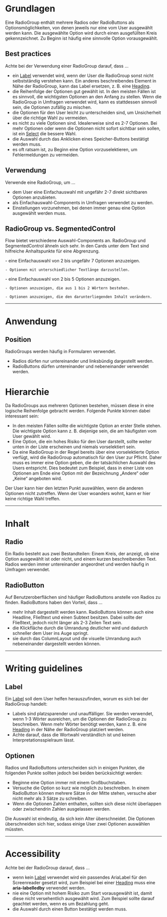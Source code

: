 # Grundlagen

Eine RadioGroup enthält mehrere Radios oder RadioButtons als
Optionsmöglichkeiten, von denen jeweils nur eine vom User ausgewählt werden
kann. Die ausgewählte Option wird durch einen ausgefüllten Kreis gekennzeichnet.
Zu Beginn ist häufig eine sinnvolle Option vorausgewählt.

## Best practices

Achte bei der Verwendung einer RadioGroup darauf, dass ...

- ein [Label](/03-components/content/label) verwendet wird, wenn der User die
  RadioGroup sonst nicht selbstständig verstehen kann. Ein anderes
  beschreibendes Element in Nähe der RadioGroup, kann das Label ersetzen, z. B.
  eine [Heading](/03-components/content/heading).
- die Reihenfolge der Optionen gut gewählt ist. In den meisten Fällen ist es
  sinnvoll, die wichtigsten Optionen an den Anfang zu stellen. Wenn die
  RadioGroup in Umfragen verwendet wird, kann es stattdessen sinnvoll sein, die
  Optionen zufällig zu mischen.
- die Optionen für den User leicht zu unterscheiden sind, um Unsicherheit über
  die richtige Wahl zu vermeiden.
- es nicht zu viele Optionen sind. Idealerweise sind es 2-7 Optionen. Bei mehr
  Optionen oder wenn die Optionen nicht sofort sichtbar sein sollen, ist ein
  [Select](/03-components/form-controls/select) die bessere Wahl.
- die Auswahl durch das Anklicken eines Speicher-Buttons bestätigt werden muss.
- es oft ratsam ist, zu Beginn eine Option vorzuselektieren, um Fehlermeldungen
  zu vermeiden.

## Verwendung

Verwende eine RadioGroup, um ...

- dem User eine Einfachauswahl mit ungefähr 2-7 direkt sichtbaren Optionen
  anzubieten.
- als Einfachauswahl-Components in Umfragen verwendet zu werden.
- Einstellungen vorzunehmen, bei denen immer genau eine Option ausgewählt werden
  muss.

## RadioGroup vs. SegmentedControl

Flow bietet verschiedene Auswahl-Components an. RadioGroup und SegmentedControl
ähneln sich sehr. In den Cards unter dem Text sind hilfreiche Anhaltspunkte für
eine Abgrenzung.

<DoAndDont>
  <Info heading="Verwende eine RadioGroup, um z. B. ...">
    - eine Einfachauswahl von 2 bis ungefähr 7 Optionen anzuzeigen.

    - Optionen mit unterschiedlicher Textlänge darzustellen.

  </Info>
  <Info heading="Verwende eine SegmentedControl, um z. B. ..." >
    - eine Einfachauswahl von 2 bis 5 Optionen anzuzeigen.

    - Optionen anzuzeigen, die aus 1 bis 2 Wörtern bestehen.

    - Optionen anzuzeigen, die den darunterliegenden Inhalt verändern.

  </Info>
</DoAndDont>

---

# Anwendung

## Position

RadioGroups werden häufig in Formularen verwendet.

- Radios dürfen nur untereinander und linksbündig dargestellt werden.
- RadioButtons dürfen untereinander und nebeneinander verwendet werden.

# Hierarchie

Da RadioGroups aus mehreren Optionen bestehen, müssen diese in eine logische
Reihenfolge gebracht werden. Folgende Punkte können dabei interessant sein:

- In den meisten Fällen sollte die wichtigste Option an erster Stelle stehen.
  Die wichtigste Option kann z. B. diejenige sein, die am häufigsten vom User
  gewählt wird.
- Eine Option, die ein hohes Risiko für den User darstellt, sollte weiter unten
  in der Liste erscheinen und niemals vorselektiert sein.
- Da eine RadioGroup in der Regel bereits über eine vorselektierte Option
  verfügt, wird die RadioGroup automatisch für den User zur Pflicht. Daher muss
  es immer eine Option geben, die der tatsächlichen Auswahl des Users
  entspricht. Dies bedeutet zum Beispiel, dass in einer Liste von Optionen am
  Ende eine Option mit der Bezeichnung „Andere“ oder „Keine“ angeboten wird.

<DoAndDont>
  <Do example="hierarchyDo">
    Der User kann hier den letzten Punkt auswählen, wenn die anderen Optionen
    nicht zutreffen.
  </Do>
  <Dont example="hierarchyDont">
    Wenn der User woanders wohnt, kann er hier keine richtige Wahl treffen.
  </Dont>
</DoAndDont>

---

# Inhalt

## Radio

Ein Radio besteht aus zwei Bestandteilen: Einem Kreis, der anzeigt, ob eine
Option ausgewählt ist oder nicht, und einem kurzen beschreibenden Text. Radios
werden immer untereinander angeordnet und werden häufig in Umfragen verwendet.

## RadioButton

Auf Benutzeroberflächen sind häufiger RadioButtons anstelle von Radios zu
finden. RadioButtons haben den Vorteil, dass ...

- mehr Inhalt dargestellt werden kann. RadioButtons können auch eine Headline,
  Fließtext und einen Subtext besitzen. Dabei sollte der Fließtext, jedoch nicht
  länger als 2-3 Zeilen Text sein.
- die Klickfläche durch die Umrandung deutlicher wird und dadurch schneller dem
  User ins Auge springt.
- sie durch das ColumnLayout und die visuelle Umrandung auch nebeneinander
  dargestellt werden können.

---

# Writing guidelines

## Label

Ein [Label](/03-components/content/label) soll dem User helfen herauszufinden,
worum es sich bei der RadioGroup handelt:

- Labels sind platzsparender und unauffälliger. Sie werden verwendet, wenn 1-3
  Wörter ausreichen, um die Optionen der RadioGroup zu beschreiben. Wenn mehr
  Wörter benötigt werden, kann z. B. eine
  [Heading](/03-components/content/heading) in der Nähe der RadioGroup platziert
  werden.
- Achte darauf, dass die Wortwahl verständlich ist und keinen
  Interpretationsspielraum lässt.

<DoAndDont>
  <Do example="labelDo" />
  <Dont example="labelDont" />
</DoAndDont>

## Optionen

Radios und RadioButtons unterscheiden sich in einigen Punkten, die folgenden
Punkte sollten jedoch bei beiden berücksichtigt werden:

- Beginne eine Option immer mit einem Großbuchstaben.
- Versuche die Option so kurz wie möglich zu beschreiben. In einem RadioButton
  können mehrere Sätze in der Mitte stehen, versuche aber nicht mehr als 3 Sätze
  zu schreiben.
- Wenn die Optionen Zahlen enthalten, sollten sich diese nicht überlappen oder
  zwischendrin Zahlen ausgelassen werden.

<DoAndDont>
  <Do example="optionsDo">
    Die Auswahl ist eindeutig, da sich kein Alter überschneidet.
  </Do>
  <Dont example="optionsDont">
    Die Optionen überschneiden sich hier, sodass einige User zwei Optionen
    auswählen müssten.
  </Dont>
</DoAndDont>

---

# Accessibility

Achte bei der RadioGroup darauf, dass ...

- wenn kein [Label](/03-components/content/label) verwendet wird ein passendes
  AriaLabel für den Screenreader gesetzt wird, zum Beispiel bei einer
  [Heading](/03-components/content/heading) muss eine **aria-labelledby**
  verwendet werden.
- nie eine Option mit hohem Risiko zum Start vorausgewählt ist, damit diese
  nicht versehentlich ausgewählt wird. Zum Beispiel sollte darauf geachtet
  werden, wenn es um Bezahlung geht.
- die Auswahl durch einen Button bestätigt werden muss.
